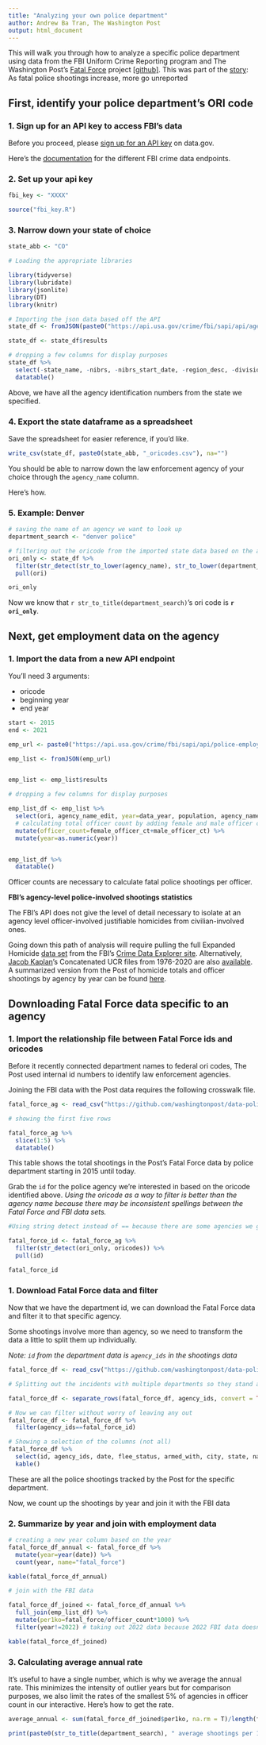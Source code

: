 ```yaml
---
title: "Analyzing your own police department"
author: Andrew Ba Tran, The Washington Post
output: html_document
---
```


This will walk you through how to analyze a specific police department using data from the FBI Uniform Crime Reporting program and The Washington Post's [Fatal Force](https://www.washingtonpost.com/graphics/investigations/police-shootings-database/) project [[github]](https://github.com/washingtonpost/data-police-shootings). This was part of the [story](https://www.washingtonpost.com/investigations/interactive/2022/fatal-police-shootings-unreported/): As fatal police shootings increase, more go unreported

## First, identify your police department's ORI code

### 1. Sign up for an API key to access FBI's data

Before you proceed, please [sign up for an API key](https://api.data.gov/signup/) on data.gov.

Here's the [documentation](https://crime-data-explorer.fr.cloud.gov/pages/docApi) for the different FBI crime data endpoints.

### 2. Set up your api key

```r
fbi_key <- "XXXX"
```

```r
source("fbi_key.R")
```

### 3. Narrow down your state of choice

```r
state_abb <- "CO"
```

```r
# Loading the appropriate libraries

library(tidyverse)
library(lubridate)
library(jsonlite)
library(DT)
library(knitr)

# Importing the json data based off the API
state_df <- fromJSON(paste0("https://api.usa.gov/crime/fbi/sapi/api/agencies/byStateAbbr/", str_to_upper(state_abb), "?API_KEY=", fbi_key))

state_df <- state_df$results

# dropping a few columns for display purposes
state_df %>% 
  select(-state_name, -nibrs, -nibrs_start_date, -region_desc, -division_name) %>% 
  datatable()
```
Above, we have all the agency identification numbers from the state we specified. 

### 4. Export the state dataframe as a spreadsheet

Save the spreadsheet for easier reference, if you'd like.

```r
write_csv(state_df, paste0(state_abb, "_oricodes.csv"), na="")
```

You should be able to narrow down the law enforcement agency of your choice through the `agency_name` column.

Here's how.

### 5. Example: Denver

```r
# saving the name of an agency we want to look up
department_search <- "denver police"

# filtering out the oricode from the imported state data based on the agency name
ori_only <- state_df %>% 
  filter(str_detect(str_to_lower(agency_name), str_to_lower(department_search))) %>% 
  pull(ori)

ori_only
```

Now we know that `r str_to_title(department_search)`'s ori code is **`r ori_only`**.

## Next, get employment data on the agency

### 1. Import the data from a new API endpoint

You'll need 3 arguments:

* oricode
* beginning year
* end year

```r
start <- 2015
end <- 2021

emp_url <- paste0("https://api.usa.gov/crime/fbi/sapi/api/police-employment/agencies/", ori_only, "/", start, "/", end, "?API_KEY=", fbi_key)

emp_list <- fromJSON(emp_url)


emp_list <- emp_list$results

# dropping a few columns for display purposes

emp_list_df <- emp_list %>% 
  select(ori, agency_name_edit, year=data_year, population, agency_name_edit, female_officer_ct, male_officer_ct) %>% 
  # calculating total officer count by adding female and male officer counts
  mutate(officer_count=female_officer_ct+male_officer_ct) %>% 
  mutate(year=as.numeric(year))


emp_list_df %>% 
  datatable()
```

Officer counts are necessary to calculate fatal police shootings per officer.

**FBI's agency-level police-involved shootings statistics**

The FBI's API does not give the level of detail necessary to isolate at an agency level officer-involved justifiable homicides from civilian-involved ones. 

Going down this path of analysis will require pulling the full Expanded Homicide [data set](https://crime-data-explorer.fr.cloud.gov/pages/home) from the FBI's [Crime Data Explorer site](https://crime-data-explorer.fr.cloud.gov/pages/home). Alternatively, [Jacob Kaplan](https://jacobdkaplan.weebly.com/)'s Concatenated UCR files from 1976-2020 are also [available](https://www.openicpsr.org/openicpsr/project/100699/version/V11/view). A summarized version from the Post of homicide totals and officer shootings by agency by year can be found [here](data/shr.csv).

## Downloading Fatal Force data specific to an agency

### 1. Import the relationship file between Fatal Force ids and oricodes

Before it recently connected department names to federal ori codes, The Post used internal id numbers to identify law enforcement agencies.

Joining the FBI data with the Post data requires the following crosswalk file.

```r
fatal_force_ag <- read_csv("https://github.com/washingtonpost/data-police-shootings/raw/master/v2/fatal-police-shootings-agencies.csv")

# showing the first five rows

fatal_force_ag %>% 
  slice(1:5) %>% 
  datatable()
```

This table shows the total shootings in the Post's Fatal Force data by police department starting in 2015 until today.

Grab the `id` for the police agency we're interested in based on the oricode identified above. *Using the oricode as a way to filter is better than the agency name because there may be inconsistent spellings between the Fatal Force and FBI data sets.*

```r
#Using string detect instead of == because there are some agencies we grouped multiple oricodes for simplicity, ie. state police

fatal_force_id <- fatal_force_ag %>% 
  filter(str_detect(ori_only, oricodes)) %>% 
  pull(id) 

fatal_force_id
```

### 1. Download Fatal Force data and filter

Now that we have the department id, we can download the Fatal Force data and filter it to that specific agency.

Some shootings involve more than agency, so we need to transform the data a little to split them up individually.

*Note: `id` from the department data is `agency_ids` in the shootings data*

```r
fatal_force_df <- read_csv("https://github.com/washingtonpost/data-police-shootings/raw/master/v2/fatal-police-shootings-data.csv")

# Splitting out the incidents with multiple departments so they stand alone and can then be filtered successfully

fatal_force_df <- separate_rows(fatal_force_df, agency_ids, convert = TRUE)

# Now we can filter without worry of leaving any out
fatal_force_df <- fatal_force_df %>% 
  filter(agency_ids==fatal_force_id) 

# Showing a selection of the columns (not all)
fatal_force_df %>% 
  select(id, agency_ids, date, flee_status, armed_with, city, state, name, age, gender, race ) %>% 
  kable()
```

These are all the police shootings tracked by the Post for the specific department.

Now, we count up the shootings by year and join it with the FBI data

### 2. Summarize by year and join with employment data

```r
# creating a new year column based on the year
fatal_force_df_annual <- fatal_force_df %>% 
  mutate(year=year(date)) %>%
  count(year, name="fatal_force")

kable(fatal_force_df_annual)

# join with the FBI data

fatal_force_df_joined <- fatal_force_df_annual %>% 
  full_join(emp_list_df) %>% 
  mutate(per1ko=fatal_force/officer_count*1000) %>% 
  filter(year!=2022) # taking out 2022 data because 2022 FBI data doesn't exist yet

kable(fatal_force_df_joined)

```

### 3. Calculating average annual rate

It's useful to have a single number, which is why we average the annual rate. This minimizes the intensity of outlier years but for comparison purposes, we also limit the rates of the smallest 5% of agencies in officer count in our interactive. Here's how to get the rate.


```r
average_annual <- sum(fatal_force_df_joined$per1ko, na.rm = T)/length(fatal_force_df_joined)

print(paste0(str_to_title(department_search), " average shootings per 1,000 officers: ", round(average_annual, 2)))
```

